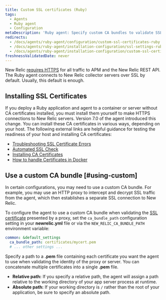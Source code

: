 ```yaml
---
title: Custom SSL certificates (Ruby)
tags:
  - Agents
  - Ruby agent
  - Configuration
metaDescription: 'Ruby agent: Specify custom CA bundles to validate SSL communication via a proxy server.'
redirects:
  - /docs/agents/ruby-agent/configuration/custom-ssl-certificates-ruby
  - /docs/agents/ruby-agent/installation-configuration/ssl-settings-ruby-agent
  - /docs/agents/ruby-agent/installation-configuration/custom-ssl-certificates-ruby
freshnessValidatedDate: never
---
```


New Relic [requires HTTPS](/docs/apis/rest-api-v2/troubleshooting/301-response-rest-api-calls) for all traffic to APM and the New Relic REST API. The Ruby agent connects to New Relic collector servers over SSL by default. Usually, this default is enough.

## Installing SSL Certificates

If you deploy a Ruby application and agent to a container or server without CA certificates installed, you must install them yourself to make HTTPS connections to New Relic servers. Version 7.0 of the agent introduced this change. You can install these CA certificates in various ways, depending on your host. The following external links are helpful guidance for testing the readiness of your host and installing CA certificates:

* [Troubleshooting SSL Certificate Errors](https://bundler.io/v2.0/guides/rubygems_tls_ssl_troubleshooting_guide.html#troubleshooting-certificate-errors)
* [Automated SSL Check](https://bundler.io/v2.0/guides/rubygems_tls_ssl_troubleshooting_guide.html#automated-ssl-check)
* [Installing CA Certificates](https://superuser.com/questions/437330/how-do-you-add-a-certificate-authority-ca-to-ubuntu/719047#719047)
* [How to handle Certificates in Docker](https://serverfault.com/questions/975775/how-to-handle-certificates-in-dockerfile)

## Use a custom CA bundle [#using-custom]

In certain configurations, you may need to use a custom CA bundle. For example, you may use an HTTP proxy to intercept and decrypt SSL traffic from the agent, which then establishes a separate SSL connection to New Relic.

To configure the agent to use a custom CA bundle when validating the [SSL certificate](/docs/accounts-partnerships/education/getting-started-new-relic/glossary#ssl-certificate) presented by a proxy, set the `ca_bundle_path` configuration setting in your <DoNotTranslate>**newrelic.yml**</DoNotTranslate> file or via the `NEW_RELIC_CA_BUNDLE_PATH` environment variable:

```yml
common: &default_settings
  ca_bundle_path: certificates/mycert.pem
  # ... other settings ...
```

Specify a path to a <DoNotTranslate>**.pem**</DoNotTranslate> file containing each certificate you want the agent to use when validating the identity of the proxy or server. You can concatenate multiple certificates into a single <DoNotTranslate>**.pem**</DoNotTranslate> file.

* <DoNotTranslate>**Relative path:**</DoNotTranslate> If you specify a relative path, the agent will assign a path relative to the working directory of your app server process at runtime.
* <DoNotTranslate>**Absolute path:**</DoNotTranslate> If your working directory is `/` rather than the root of your application, be sure to specify an absolute path.

